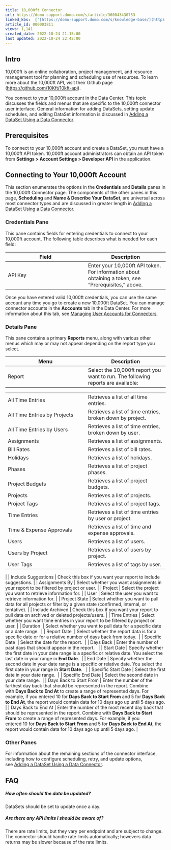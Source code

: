 ```yaml
---
title: 10,000ft Connector
url: https://domo-support.domo.com/s/article/360043430753
linked_kbs:  ['[https://domo-support.domo.com/s/knowledge-base/](https://domo-support.domo.com/s/knowledge-base/)', '[https://domo-support.domo.com/s/](https://domo-support.domo.com/s/)', '[https://domo-support.domo.com/s/topic/0TO5w000000ZammGAC](https://domo-support.domo.com/s/topic/0TO5w000000ZammGAC)', '[https://domo-support.domo.com/s/topic/0TO5w000000ZanLGAS](https://domo-support.domo.com/s/topic/0TO5w000000ZanLGAS)', '[https://domo-support.domo.com/s/topic/0TO5w000000ZaoQGAS](https://domo-support.domo.com/s/topic/0TO5w000000ZaoQGAS)', '[https://domo-support.domo.com/s/article/360042926274](https://domo-support.domo.com/s/article/360042926274)', '[https://domo-support.domo.com/s/article/360042926054](https://domo-support.domo.com/s/article/360042926054)', '[https://domo-support.domo.com/s/article/360043430753](https://domo-support.domo.com/s/article/360043430753)', '[https://domo-support.domo.com/s/topic/0TO5w000000ZaoQGAS/api-connectors](https://domo-support.domo.com/s/topic/0TO5w000000ZaoQGAS/api-connectors)', '[https://domo-support.domo.com/s/article/360043429933](https://domo-support.domo.com/s/article/360043429933)', '[https://domo-support.domo.com/s/article/360043429953](https://domo-support.domo.com/s/article/360043429953)', '[https://domo-support.domo.com/s/article/360042925494](https://domo-support.domo.com/s/article/360042925494)', '[https://domo-support.domo.com/s/article/360043429913](https://domo-support.domo.com/s/article/360043429913)', '[https://domo-support.domo.com/s/article/4408174643607](https://domo-support.domo.com/s/article/4408174643607)', '[https://domo-support.domo.com/s/login/](https://domo-support.domo.com/s/login/)']
article_id: 000003811
views: 1,141
created_date: 2022-10-24 21:15:00
last updated: 2022-10-24 22:42:00
---
```




Intro
-----


10,000ft is an online collaboration, project management, and resource management tool for planning and scheduling use of resources. To learn more about the 10,000ft API, visit their Github page ([https://github.com/10Kft/10kft-api](https://github.com/10Kft/10kft-api "https://github.com/10Kft/10kft-api")).  


You connect to your 10,000ft account in the Data Center. This topic discusses the fields and menus that are specific to the 10,000ft connector user interface. General information for adding DataSets, setting update schedules, and editing DataSet information is discussed in [Adding a DataSet Using a Data Connector](/s/article/360042926274).


Prerequisites
-------------


To connect to your 10,000ft account and create a DataSet, you must have a 10,000ft API token. 10,000ft account administrators can obtain an API token from **Settings > Account Settings > Developer API** in the application.


Connecting to Your 10,000ft Account
-----------------------------------


This section enumerates the options in the **Credentials** and **Details** panes in the 10,000ft Connector page. The components of the other panes in this page, **Scheduling** and **Name & Describe Your DataSet**, are universal across most connector types and are discussed in greater length in [Adding a DataSet Using a Data Connector](/s/article/360042926274 "Adding a DataSet Using a Data Connector").


### Credentials Pane


This pane contains fields for entering credentials to connect to your 10,000ft account. The following table describes what is needed for each field:  




| Field | Description |
| --- | --- |
| API Key | Enter your 10,000ft API token. For information about obtaining a token, see "Prerequisites," above. |


Once you have entered valid 10,000ft credentials, you can use the same account any time you go to create a new 10,000ft DataSet. You can manage connector accounts in the **Accounts** tab in the Data Center. For more information about this tab, see [Managing User Accounts for Connectors](/s/article/360042926054 "Managing User Accounts for Connectors").


### Details Pane


This pane contains a primary **Reports** menu, along with various other menus which may or may not appear depending on the report type you select.




| Menu | Description |
| --- | --- |
| Report | Select the 10,000ft report you want to run. The following reports are available:

|  |  |
| --- | --- |
| All Time Entries | Retrieves a list of all time entries. |
| All Time Entries by Projects | Retrieves a list of time entries, broken down by project. |
| All Time Entries by Users | Retrieves a list of time entries, broken down by user. |
| Assignments | Retrieves a list of assignments. |
| Bill Rates | Retrieves a list of bill rates. |
| Holidays | Retrieves a list of holidays. |
| Phases | Retrieves a list of project phases. |
| Project Budgets | Retrieves a list of project budgets. |
| Projects | Retrieves a list of projects. |
| Project Tags | Retrieves a list of project tags. |
| Time Entries | Retrieves a list of time entries by user or project. |
| Time & Expense Approvals | Retrieves a list of time and expense approvals. |
| Users | Retrieves a list of users. |
| Users by Project | Retrieves a list of users by project. |
| User Tags | Retrieves a list of tags by user. |

 |
| Include Suggestions | Check this box if you want your report to include suggestions. |
| Assignments By | Select whether you want assignments in your report to be filtered by project or user. |
| Project | Select the project you want to retrieve information for. |
| User | Select the user you want to retrieve information for. |
| Project State | Select whether you want to pull data for all projects or filter by a given state (confirmed, internal, or tentative). |
| Include Archived | Check this box if you want your report to pull data on archived or deleted projects/users. |
| Time Entries | Select whether you want time entries in your report to be filtered by project or user. |
| Duration  | Select whether you want to pull data for a specific date or a date range.  |
| Report Date  | Select whether the report data is for a specific date or for a relative number of days back from today.  |
| Specific Date  | Select the date for the report.  |
| Days Back | Enter the number of past days that should appear in the report.   |
| Start Date | Specify whether the first date in your date range is a specific or relative date. You select the last date in your range in **End Date**.  |
| End Date | Specify whether the second date in your date range is a specific or relative date. You select the first date in your range in **Start Date**.   |
| Specific Start Date | Select the first date in your date range.  |
| Specific End Date | Select the second date in your date range.  |
| Days Back to Start From | Enter the number of the farthest day back that should be represented in the report. Combine with **Days Back to End At** to create a range of represented days.
For example, if you entered 10 for **Days Back to Start From** and 5 for **Days Back to End At**, the report would contain data for 10 days ago up until 5 days ago. |
| Days Back to End At | Enter the number of the most recent day back that should be represented in the report. Combine with **Days Back to Start From** to create a range of represented days.
For example, if you entered 10 for **Days Back to Start From** and 5 for **Days Back to End At**, the report would contain data for 10 days ago up until 5 days ago. |


### Other Panes


For information about the remaining sections of the connector interface, including how to configure scheduling, retry, and update options, see [Adding a DataSet Using a Data Connector](/s/article/360042926274).


FAQ
---


##### How often should the data be updated?


DataSets should be set to update once a day.


##### Are there any API limits I should be aware of?


There are rate limits, but they vary per endpoint and are subject to change. The connector should handle rate limits automatically; howevers data returns may be slower because of the rate limits.

